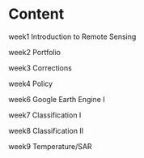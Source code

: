 # Content

week1 Introduction to Remote Sensing

week2 Portfolio

week3 Corrections

week4 Policy

week6 Google Earth Engine I

week7 Classification I

week8 Classification II

week9 Temperature/SAR
